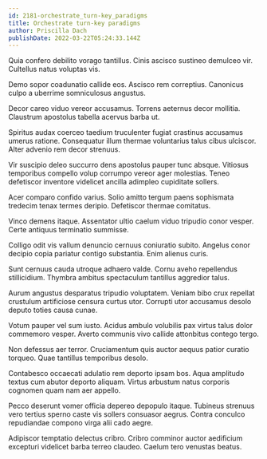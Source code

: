```yaml
---
id: 2181-orchestrate_turn-key_paradigms
title: Orchestrate turn-key paradigms
author: Priscilla Dach
publishDate: 2022-03-22T05:24:33.144Z
---
```


Quia confero debilito vorago tantillus. Cinis ascisco sustineo demulceo vir. Cultellus natus voluptas vis.

Demo sopor coadunatio callide eos. Ascisco rem correptius. Canonicus culpo a uberrime somniculosus angustus.

Decor careo viduo vereor accusamus. Torrens aeternus decor mollitia. Claustrum apostolus tabella acervus barba ut.

Spiritus audax coerceo taedium truculenter fugiat crastinus accusamus umerus ratione. Consequatur illum thermae voluntarius talus cibus ulciscor. Alter advenio rem decor strenuus.

Vir suscipio deleo succurro dens apostolus pauper tunc absque. Vitiosus temporibus compello volup corrumpo vereor ager molestias. Teneo defetiscor inventore videlicet ancilla adimpleo cupiditate sollers.

Acer comparo confido varius. Solio amitto tergum paens sophismata tredecim tenax termes deripio. Defetiscor thermae comitatus.

Vinco demens itaque. Assentator ultio caelum viduo tripudio conor vesper. Certe antiquus terminatio summisse.

Colligo odit vis vallum denuncio cernuus coniuratio subito. Angelus conor decipio copia pariatur contigo substantia. Enim alienus curis.

Sunt cernuus cauda utroque adhaero valde. Cornu aveho repellendus stillicidium. Thymbra ambitus spectaculum tantillus aggredior talus.

Aurum angustus desparatus tripudio voluptatem. Veniam bibo crux repellat crustulum artificiose censura curtus utor. Corrupti utor accusamus desolo deputo toties causa cunae.

Votum pauper vel sum iusto. Acidus ambulo volubilis pax virtus talus dolor commemoro vesper. Averto communis vivo callide attonbitus contego tergo.

Non defessus aer terror. Cruciamentum quis auctor aequus patior curatio torqueo. Quae tantillus temporibus desolo.

Contabesco occaecati adulatio rem deporto ipsam bos. Aqua amplitudo textus cum abutor deporto aliquam. Virtus arbustum natus corporis cognomen quam nam aer appello.

Pecco deserunt vomer officia depereo depopulo itaque. Tubineus strenuus vero tertius sperno caste vis sollers consuasor aegrus. Contra conculco repudiandae compono virga alii cado aegre.

Adipiscor temptatio delectus cribro. Cribro comminor auctor aedificium excepturi videlicet barba terreo claudeo. Caelum tero venustas beatus.
